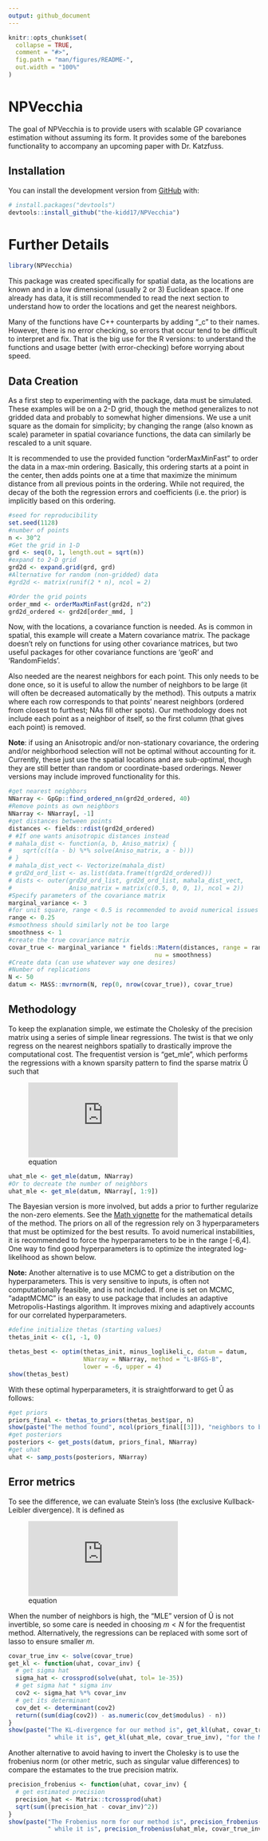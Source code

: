```yaml
---
output: github_document
---
```


<!-- README.md is generated from README.Rmd. Please edit that file -->

```r
knitr::opts_chunk$set(
  collapse = TRUE,
  comment = "#>",
  fig.path = "man/figures/README-",
  out.width = "100%"
)
```
# NPVecchia

<!-- badges: start -->
<!-- badges: end -->

The goal of NPVecchia is to provide users with scalable GP covariance estimation without assuming its form. It provides some of the barebones functionality to accompany an upcoming paper with Dr. Katzfuss. 

## Installation

You can install the development version from [GitHub](https://github.com/) with:

``` r
# install.packages("devtools")
devtools::install_github("the-kidd17/NPVecchia")
```
# Further Details

```r
library(NPVecchia)
```

This package was created specifically for spatial data, as the locations are known and in a low dimensional (usually 2 or 3) Euclidean space. If one already has data, it is still recommended to read the next section to understand how to order the locations and get the nearest neighbors.

Many of the functions have C++ counterparts by adding "_c" to their names. However, there is no error checking, so errors that occur tend to be difficult to interpret and fix. That is the big use for the R versions: to understand the functions and usage better (with error-checking) before worrying about speed.

## Data Creation

As a first step to experimenting with the package, data must be simulated. These examples will be on a 2-D grid, though the method generalizes to not gridded data and probably to somewhat higher dimensions. We use a unit square as the domain for simplicity; by changing the range (also known as scale) parameter in spatial covariance functions, the data can similarly be rescaled to a unit square.

It is recommended to use the provided function "orderMaxMinFast" to order the data in a max-min ordering. Basically, this ordering starts at a point in the center, then adds points one at a time that maximize the minimum distance from all previous points in the ordering. While not required, the decay of the both the regression errors and coefficients (i.e. the prior) is implicitly based on this ordering.

```r
#seed for reproducibility
set.seed(1128)
#number of points
n <- 30^2
#Get the grid in 1-D
grd <- seq(0, 1, length.out = sqrt(n))
#expand to 2-D grid
grd2d <- expand.grid(grd, grd)
#Alternative for random (non-gridded) data
#grd2d <- matrix(runif(2 * n), ncol = 2)

#Order the grid points
order_mmd <- orderMaxMinFast(grd2d, n^2)
grd2d_ordered <- grd2d[order_mmd, ]
```

Now, with the locations, a covariance function is needed. As is common in spatial, this example will create a Matern covariance matrix. The package doesn't rely on functions for using other covariance matrices, but two useful packages for other covariance functions are 'geoR' and 'RandomFields'. 

Also needed are the nearest neighbors for each point. This only needs to be done once, so it is useful to allow the number of neighbors to be large (it will often be decreased automatically by the method). This outputs a matrix where each row corresponds to that points' nearest neighbors (ordered from closest to furthest; NAs fill other spots). Our methodology does not include each point as a neighbor of itself, so the first column (that gives each point) is removed.

**Note**: if using an Anisotropic and/or non-stationary covariance, the ordering and/or neighborhood selection will not be optimal without accounting for it. Currently, these just use the spatial locations and are sub-optimal, though they are still better than random or coordinate-based orderings. Newer versions may include improved functionality for this.

```r
#get nearest neighbors
NNarray <- GpGp::find_ordered_nn(grd2d_ordered, 40)
#Remove points as own neighbors
NNarray <- NNarray[, -1]
#get distances between points
distances <- fields::rdist(grd2d_ordered)
# #If one wants anisotropic distances instead
# mahala_dist <- function(a, b, Aniso_matrix) {
#   sqrt(c(t(a - b) %*% solve(Aniso_matrix, a - b)))
# }
# mahala_dist_vect <- Vectorize(mahala_dist)
# grd2d_ord_list <- as.list(data.frame(t(grd2d_ordered)))
# dists <- outer(grd2d_ord_list, grd2d_ord_list, mahala_dist_vect, 
#                Aniso_matrix = matrix(c(0.5, 0, 0, 1), ncol = 2))
#Specify parameters of the covariance matrix
marginal_variance <- 3
#for unit square, range < 0.5 is recommended to avoid numerical issues
range <- 0.25
#smoothness should similarly not be too large
smoothness <- 1
#create the true covariance matrix
covar_true <- marginal_variance * fields::Matern(distances, range = range, 
                                         nu = smoothness)
#Create data (can use whatever way one desires)
#Number of replications
N <- 50
datum <- MASS::mvrnorm(N, rep(0, nrow(covar_true)), covar_true)
```

## Methodology

To keep the explanation simple, we estimate the Cholesky of the precision matrix using a series of simple linear regressions. The twist is that we only regress on the nearest neighbors spatially to drastically improve the computational cost. The frequentist version is "get_mle", which performs the regressions with a known sparsity pattern to find the sparse matrix &#219; such that

![equation](https://latex.codecogs.com/png.latex?%5CSigma%5E%7B-1%7D%20%3D%20%5Chat%7BU%7D%20%5Chat%7BU%7D%27)

```r
uhat_mle <- get_mle(datum, NNarray)
#Or to decreate the number of neighbors
uhat_mle <- get_mle(datum, NNarray[, 1:9])
```

The Bayesian version is more involved, but adds a prior to further regularize the non-zero elements. See the [Math vignette](documents/math.pdf) for the mathematical details of the method. The priors on all of the regression rely on 3 hyperparameters that must be optimized for the best results. To avoid numerical instabilities, it is recommended to force the hyperparameters to be in the range [-6,4]. One way to find good hyperparameters is to optimize the integrated log-likelihood as shown below.


**Note:** Another alternative is to use MCMC to get a distribution on the hyperparameters. This is very sensitive to inputs, is often not computationally feasible, and is not included. If one is set on MCMC, "adaptMCMC" is an easy to use package that includes an adaptive Metropolis-Hastings algorithm. It improves mixing and adaptively accounts for our correlated hyperparameters.

```r
#define initialize thetas (starting values)
thetas_init <- c(1, -1, 0)

thetas_best <- optim(thetas_init, minus_loglikeli_c, datum = datum,
                     NNarray = NNarray, method = "L-BFGS-B",
                     lower = -6, upper = 4)
show(thetas_best)
```

With these optimal hyperparameters, it is straightforward to get &#219; as follows:

```r
#get priors
priors_final <- thetas_to_priors(thetas_best$par, n)
show(paste("The method found", ncol(priors_final[[3]]), "neighbors to be sufficient."))
#get posteriors
posteriors <- get_posts(datum, priors_final, NNarray)
#get uhat
uhat <- samp_posts(posteriors, NNarray)
```

## Error metrics

To see the difference, we can evaluate Stein's loss (the exclusive Kullback-Leibler divergence). It is defined as

![equation](https://latex.codecogs.com/png.latex?KL%28%5Chat%7B%5CSigma%7D%20%7C%7C%20%5CSigma%29%20%3D%20tr%28%5Chat%7B%5CSigma%7D%20%5CSigma%5E%7B-1%7D%29%20-%20log%20%7C%5Chat%7B%5CSigma%7D%5CSigma%5E%7B-1%7D%7C%20-%20n)

When the number of neighbors is high, the "MLE" version of &#219; is not invertible, so some care is needed in choosing $m < N$ for the frequentist method. Alternatively, the regressions can be replaced with some sort of lasso to ensure smaller $m$.

```r
covar_true_inv <- solve(covar_true)
get_kl <- function(uhat, covar_inv) {
  # get sigma hat
  sigma_hat <- crossprod(solve(uhat, tol= 1e-35))
  # get sigma hat * sigma inv 
  cov2 <- sigma_hat %*% covar_inv
  # get its determinant
  cov_det <- determinant(cov2)
  return((sum(diag(cov2)) - as.numeric(cov_det$modulus) - n))
}
show(paste("The KL-divergence for our method is", get_kl(uhat, covar_true_inv),
           " while it is", get_kl(uhat_mle, covar_true_inv), "for the MLE."))
```

Another alternative to avoid having to invert the Cholesky is to use the frobenius norm (or other metric, such as singular value differences) to compare the estamates to the true precision matrix.

```r
precision_frobenius <- function(uhat, covar_inv) {
  # get estimated precision
  precision_hat <- Matrix::tcrossprod(uhat)
  sqrt(sum((precision_hat - covar_inv)^2))
}
show(paste("The Frobenius norm for our method is", precision_frobenius(uhat, covar_true_inv),
           " while it is", precision_frobenius(uhat_mle, covar_true_inv), "for the MLE."))
```



